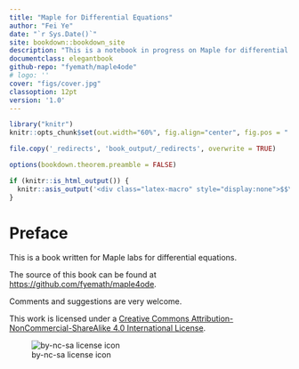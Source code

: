 ```yaml
--- 
title: "Maple for Differential Equations"
author: "Fei Ye"
date: "`r Sys.Date()`"
site: bookdown::bookdown_site
description: "This is a notebook in progress on Maple for differential equations. This notebook was created using bookdown"
documentclass: elegantbook
github-repo: "fyemath/maple4ode"
# logo: ''
cover: "figs/cover.jpg"
classoption: 12pt
version: '1.0'
---
```


```r
library("knitr")
knitr::opts_chunk$set(out.width="60%", fig.align="center", fig.pos = "!H", out.extra = "")
```

```r
file.copy('_redirects', 'book_output/_redirects', overwrite = TRUE)
```

```r
options(bookdown.theorem.preamble = FALSE)
```

```r
if (knitr::is_html_output()) {
  knitr::asis_output('<div class="latex-macro" style="display:none">$$\\require{color}$$</div>')
}
```

\mainmatter

\hypersetup{pageanchor=true}

\captionsetup[figure]{labelformat=empty}
\captionsetup[subfigure]{labelformat=empty}

# Preface {-}

This is a book written for Maple labs for differential equations.

The source of this book can be found at [https://github.com/fyemath/maple4ode](https://github.com/fyemath/maple4ode).

Comments and suggestions are very welcome.

This work is licensed under a [Creative Commons Attribution-NonCommercial-ShareAlike 4.0 International License](https://creativecommons.org/licenses/by-nc-sa/4.0/).

![by-nc-sa license icon](figs/by-nc-sa.png)
